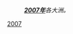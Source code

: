 {{Portal|歷史}}
:'''''[[2007年|2007年]]'''各大洲。''
{{Year by category
| m = 2
| c = 0
| d = 0
| y = 7
| cat = 各大洲
| sortkey = continent
| in = 
| parent = 依大洲劃分的21世紀各年
}}

[[Category:2000年代各大洲|2007]]